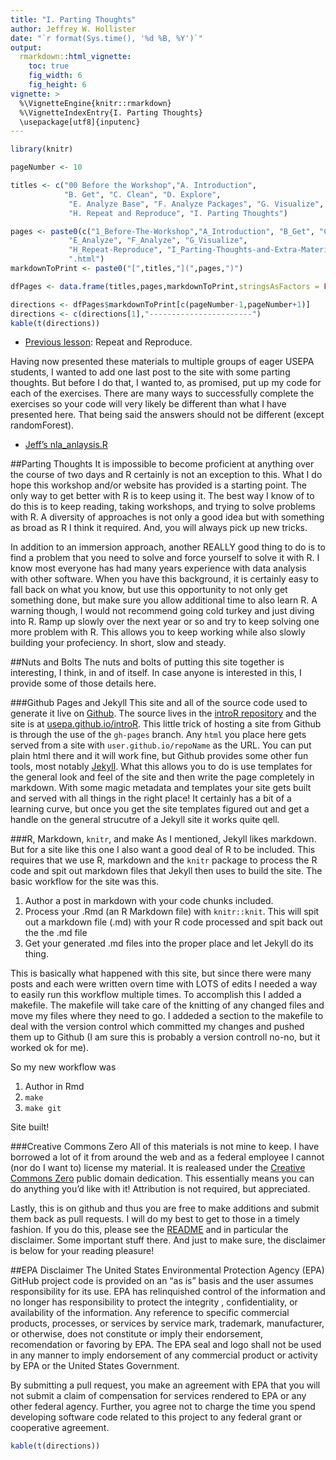 ```yaml
---
title: "I. Parting Thoughts"
author: Jeffrey W. Hollister
date: "`r format(Sys.time(), '%d %B, %Y')`"
output: 
  rmarkdown::html_vignette:
    toc: true
    fig_width: 6
    fig_height: 6
vignette: >
  %\VignetteEngine{knitr::rmarkdown}
  %\VignetteIndexEntry{I. Parting Thoughts}
  \usepackage[utf8]{inputenc}
---
```


```r

library(knitr)

pageNumber <- 10

titles <- c("00 Before the Workshop","A. Introduction", 
            "B. Get", "C. Clean", "D. Explore",
             "E. Analyze Base", "F. Analyze Packages", "G. Visualize",
             "H. Repeat and Reproduce", "I. Parting Thoughts")

pages <- paste0(c("1_Before-The-Workshop","A_Introduction", "B_Get", "C_Clean", "D_Explore",
             "E_Analyze", "F_Analyze", "G_Visualize",
             "H_Repeat-Reproduce", "I_Parting-Thoughts-and-Extra-Materials"),
             ".html")
markdownToPrint <- paste0("[",titles,"](",pages,")")

dfPages <- data.frame(titles,pages,markdownToPrint,stringsAsFactors = FALSE)

directions <- dfPages$markdownToPrint[c(pageNumber-1,pageNumber+1)]  
directions <- c(directions[1],"-----------------------")
kable(t(directions))
```

- [Previous lesson](H_Repeat-Reproduce.html): Repeat and Reproduce.

Having now presented these materials to multiple groups of eager USEPA students, I wanted to add one last post to the site with some parting thoughts.  But before I do that, I wanted to, as promised, put up my code for each of the exercises.  There are many ways to successfully complete the exercises so your code will very likely be different than what I have presented here.  That being said the answers should not be different (except randomForest).

- [Jeff's nla_anlaysis.R](/introR/exercises/nla_analysis.R)

##Parting Thoughts
It is impossible to become proficient at anything over the course of two days and R certainly is not an exception to this.  What I do hope this workshop and/or website has provided is a starting point.  The only way to get better with R is to keep using it.  The best way I know of to do this is to keep reading, taking workshops, and trying to solve problems with R.  A diversity of approaches is not only a good idea but with something as broad as R I think it required.  And, you will always pick up new tricks.  

In addition to an immersion approach, another REALLY good thing to do is to find a problem that you need to solve and force yourself to solve it with R.  I know most everyone has had many years experience with data analysis with other software.  When you have this background, it is certainly easy to fall back on what you know, but use this opportunity to not only get something done, but make sure you allow additional time to also learn R.  A warning though, I would not recommend going cold turkey and just diving into R.  Ramp up slowly over the next year or so and try to keep solving one more problem with R.  This allows you to keep working while also slowly building your profeciency.  In short, slow and steady.  


##Nuts and Bolts
The nuts and bolts of putting this site together is interesting, I think, in and of itself.  In case anyone is interested in this, I provide some of those details here.  

###Github Pages and Jekyll
This site and all of the source code used to generate it live on [Github](https://github.com).  The source lives in the [introR repository](https://github.com/usepa/introR) and the site is at [usepa.github.io/introR](http://usepa.github.io/introR).  This little trick of hosting a site from Github is through the use of the `gh-pages` branch.  Any `html` you place here gets served from a site with `user.github.io/repoName` as the URL.  You can put plain html there and it will work fine, but Github provides some other fun tools, most notably [Jekyll](http://jekyllrb.com/).  What this allows you to do is use templates for the general look and feel of the site and then write the page completely in markdown.  With some magic metadata and templates your site gets built and served with all things in the right place!  It certainly has a bit of a learning curve, but once you get the site templates figured out and get a handle on the general strucutre of a Jekyll site it works quite qell.

###R, Markdown, `knitr`, and make
As I mentioned, Jekyll likes markdown.  But for a site like this one I also want a good deal of R to be included.  This requires that we use R, markdown and the `knitr` package to process the R code and spit out markdown files that Jekyll then uses to build the site.  The basic workflow for the site was this.

1. Author a post in markdown with your code chunks included.  
1. Process your .Rmd (an R Markdown file) with `knitr::knit`.  This will spit out a markdown file (.md) with your R code processed and spit back out the the .md file
1. Get your generated .md files into the proper place and let Jekyll do its thing.

This is basically what happened with this site, but since there were many posts and each were written overn time with LOTS of edits I needed a way to easily run this workflow multiple times.  To accomplish this I added a makefile.  The makefile will take care of the knitting of any changed files and move my files where they need to go.  I addeded a section to the makefile to deal with the version control which committed my changes and pushed them up to Github (I am sure this is probably a version controll no-no, but it worked ok for me).

So my new workflow was

1. Author in Rmd
1. `make`
1. `make git`

Site built!  


###Creative Commons Zero
All of this materials is not mine to keep.  I have borrowed a lot of it from around the web and as a federal employee I cannot (nor do I want to) license my material.  It is realeased under the [Creative Commons Zero](https://creativecommons.org/publicdomain/zero/1.0/) public domain dedication.  This essentially means you can do anything you'd like with it!  Attribution is not required, but appreciated.

Lastly, this is on github and thus you are free to make additions and submit them back as pull requests.  I will do my best to get to those in a timely fashion.  If you do this, please see the [README](https://github.com/USEPA/introR/blob/master/README.md) and in particular the disclaimer.  Some important stuff there.  And just to make sure, the disclaimer is below for your reading pleasure!

##EPA Disclaimer
The United States Environmental Protection Agency (EPA) GitHub project code is provided on an "as is" basis and the user assumes responsibility for its use. EPA has relinquished control of the information and no longer has responsibility to protect the integrity , confidentiality, or availability of the information. Any reference to specific commercial products, processes, or services by service mark, trademark, manufacturer, or otherwise, does not constitute or imply their endorsement, recomendation or favoring by EPA. The EPA seal and logo shall not be used in any manner to imply endorsement of any commercial product or activity by EPA or the United States Government.

By submitting a pull request, you make an agreement with EPA that you will not submit a claim of compensation for services rendered to EPA or any other federal agency.  Further, you agree not to charge the time you spend developing software code related to this project to any federal grant or cooperative agreement.


```r
kable(t(directions))
```
